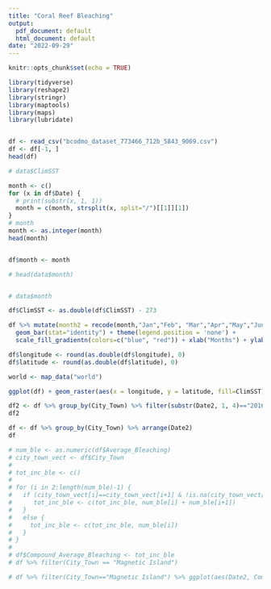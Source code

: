 ```yaml
---
title: "Coral Reef Bleaching"
output:
  pdf_document: default
  html_document: default
date: "2022-09-29"
---
```


```r
knitr::opts_chunk$set(echo = TRUE)
```

```r
library(tidyverse)
library(reshape2)
library(stringr)
library(maptools)
library(maps)
library(lubridate)


df <- read_csv("bcodmo_dataset_773466_712b_5843_9069.csv")
df <- df[-1, ]
head(df)
```

```r

# data$ClimSST

month <- c()
for (x in df$Date) {
  # print(substr(x, 1, 1))
  month = c(month, strsplit(x, split="/")[[1]][1])
}
# month
month <- as.integer(month)
head(month)


df$month <- month

# head(data$month)


# data$month
```
```r
df$ClimSST <- as.double(df$ClimSST) - 273
```

```r

df %>% mutate(month2 = recode(month,"Jan","Feb", "Mar","Apr","May","Jun","Jul","Aug","Sep","Oct","Nov","Dec")) %>% mutate(month2=factor(month2, levels=c("Jan","Feb", "Mar","Apr","May","Jun","Jul","Aug","Sep","Oct","Nov","Dec"))) %>% group_by(month2) %>% summarize(sst_mean = mean(ClimSST, na.rm=T)) %>% ggplot(aes(x=month2, y=sst_mean, fill=sst_mean)) + 
  geom_bar(stat="identity") + theme(legend.position = 'none') + 
  scale_fill_gradientn(colors=c("blue", "red")) + xlab("Months") + ylab("SST (°C)") + ggtitle("Average Sea Surface Temperatures by Month")
```

```r
df$longitude <- round(as.double(df$longitude), 0)
df$latitude <- round(as.double(df$latitude), 0)

```


```r
world <- map_data("world")

ggplot(df) + geom_raster(aes(x = longitude, y = latitude, fill=ClimSST), interpolate=T) + geom_polygon(aes(long, lat, group=group), data = world, fill = "grey80") + scale_fill_gradientn(colours = rev(rainbow(7)), na.value = NA) + theme_bw() + coord_fixed(1.3) + xlab("Longitute (deg)") + ylab("Latitude (deg)") + ggtitle("Data Collection Areas") + labs(fill = "SST Temps. (°C)")
```
```r
df2 <- df %>% group_by(City_Town) %>% filter(substr(Date2, 1, 4)=="2016") %>% summarize(Mean_Average_Bleaching = sum(as.double(Average_Bleaching)))
df2
```


```r
df <- df %>% group_by(City_Town) %>% arrange(Date2)
df
```

```r
# num_ble <- as.numeric(df$Average_Bleaching)
# city_town_vect <- df$City_Town
# 
# tot_inc_ble <- c()
# 
# for (i in 2:length(num_ble)-1) {
#   if (city_town_vect[i]==city_town_vect[i+1] & !is.na(city_town_vect[i]) & !is.na(city_town_vect[i+1])) {
#      tot_inc_ble <- c(tot_inc_ble, num_ble[i] + num_ble[i+1])
#   }
#   else {
#     tot_inc_ble <- c(tot_inc_ble, num_ble[i])
#   }
# }
# 
# df$Compound_Average_Bleaching <- tot_inc_ble
# df %>% filter(City_Town == "Magnetic Island")

```


```r
# df %>% filter(City_Town=="Magnetic Island") %>% ggplot(aes(Date2, Compound_Average_Bleaching)) + geom_point() + theme(legend.position = "none")

```

